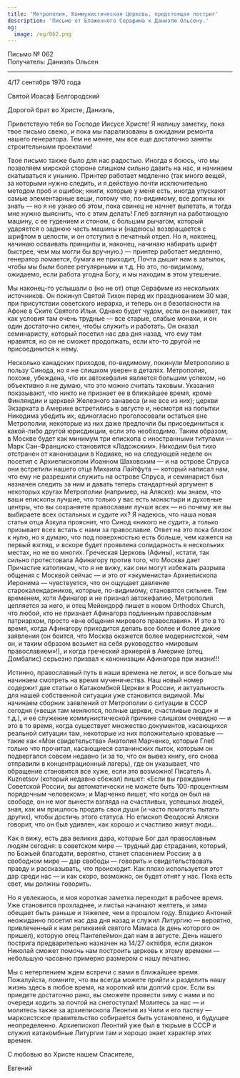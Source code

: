 ```yaml
---
title: 'Метрополия, Коммунистическая Церковь, предстоящая постриг'
description: 'Письмо от Блаженного Серафима к Даниэлю Ольсену.'
og:
  image: /og/062.png
---
```


<div style={{textAlign:'right', fontFamily:'monospace'}}>Письмо № 062</div>
<div style={{textAlign:'left', fontFamily:'monospace'}}>Получатель: Даниэль Ольсен</div>

---

4/17 сентября 1970 года

Святой Иоасаф Белгородский

Дорогой брат во Христе, Даниэль,

Приветствую тебя во Господе Иисусе Христе! Я напишу заметку, пока твое письмо свежо, и пока мы парализованы в ожидании ремонта нашего генератора. Тем не менее, мы все еще достаточно заняты строительными проектами!

Твое письмо также было для нас радостью. Иногда я боюсь, что мы позволяем мирской стороне слишком сильно давить на нас, и начинаем скатываться к унынию. Принтер работает медленно (так много вещей, за которыми нужно следить, и я действую почти исключительно методом проб и ошибок; книги, которые у меня есть, иногда упускают самые элементарные вещи, потому что, по-видимому, все должны их знать — но я не узнаю об этом, пока свинец не начнет вылетать, и тогда мне нужно выяснить, что с этим делать! Глеб взглянул на работающую машину, с ее гудением и стоном, с большим рычагом, который ударяется о заднюю часть машины и (надеюсь) возвращается с шрифтом в целости, и он отступил в печатный отдел. Но я, наконец, начинаю осваивать принципы и, наконец, начинаю набирать шрифт быстрее, чем мы могли бы вручную.) — принтер работает медленно, генератор ломается, бумага не приходит, Почта дышит нам в затылок, чтобы мы были более регулярными и т.д. Но это, по-видимому, ожидаемо, если работа угодна Богу, и мы находим в этом утешение.

Мы наконец-то услышали о (но не от) отце Серафиме из нескольких источников. Он покинул Святой Тихон перед их празднованием 30 мая, при присутствии советского иерарха, и теперь он в безопасности на Афоне в Ските Святого Ильи. Однако будет чудом, если он выживет, так как условия там очень трудные — все старые, слабые монахи, и он один достаточно силен, чтобы служить и работать. Он сказал семинаристу, который посетил нас два дня назад, что ему там нравится, но он не сможет продолжать, если кто-то другой не присоединится к нему.

Несколько канадских приходов, по-видимому, покинули Метрополию в пользу Синода, но я не слишком уверен в деталях. Метрополия, похоже, убеждена, что их автокефалия является большим успехом, но объективно я не думаю, что это можно считать таковым. Указания показывают, что никто не признает ее в ближайшее время, кроме Финляндии и церквей Железного занавеса (и не все из них); церкви Экзархата в Америке встретились в августе и, несмотря на попытки Никодима убедить их, единогласно проголосовали остаться вне Метрополии, некоторые из них даже предпочли бы присоединиться к какой-либо другой юрисдикции, если это необходимо. Таким образом, в Москве будет как минимум три епископа с иностранными титулами — Марк Сан-Франциско становится «Ладожским». Никодим был тихо отстранен от канонизации в Кодиаке, но на следующей неделе он посетил с Архиепископом Иоанном Шаховским — и на острове Спруса они встретили нашего отца Михаила Лайтфута — который написал нам, что ему не разрешили служить на острове Спруса, и семинарист был назначен следить за ним и давать теперь стандартный аргумент в некоторых кругах Метрополии (например, на Аляске): мы знаем, что ваши епископы лучшие, что только у вас есть монастыри и духовные центры, что вы сохраняете православие лучше всех — но почему же вы выбираете всех остальных и судите их? Я надеюсь, что наша новая статья отца Азкула прояснит, что Синод «никого не судит», а только призывает всех встать с нами за православие. Ответ на это пока близок к нулю, но я думаю, что под поверхностью есть больше, чем кажется на первый взгляд, и вскоре будет проявлена солидарность в нескольких местах, но не во многих. Греческая Церковь (Афины), кстати, так сильно протестовала Афинагору против того, что Москва дает Причастие католикам, что я не вижу, как они могут избежать разрыва общения с Москвой сейчас — и это от «экумениста» Архиепископа Иеронима — чувствуется, что он ощущает давление старокалендарников, которые, по-видимому, становятся сильнее. Тем временем, хотя Афинагор и не признал автокефалию, Метрополия цепляется за него, и отец Мейендорф пишет в новом Orthodox Church, что любой, кто не признает Афинагора подлинным православным патриархом, просто «вне общения мирового православия». И это в то время, когда Афинагору приходится делать все более и более дикие заявления (он боится, что Москва окажется более модернистской, чем он, и таким образом возьмет на себя руководство «мировым православием»!), и когда греческий архиерей в Америке (отец Домбалис) серьезно призвал к канонизации Афинагора при жизни!!!

Истинно, православный путь в наши времена не легок, и все больше мы начинаем смотреть на время мученичества. Наш новый номер содержит две статьи о Катакомбной Церкви в России, и актуальность для нашей собственной ситуации уже становится видимой. Мы начинаем сборник заявлений от Метрополии о ситуации в СССР сегодня («вещи там меняются, полные церкви, счастливые люди» и т.д.), и ее служение коммунистической причине слишком очевидно — и это в то время, когда существует множество документов, касающихся реальной ситуации там, некоторые из них положительно кровавые — такие как «Мои свидетельства» Анатолия Марченко, которые Глеб только что прочитал, касающиеся сатанинских пыток, которым он подвергался совсем недавно (и за то, что он вывез книгу, его снова отправили в концентрационный лагерь), где он указывает, что обращение становится все хуже, если это возможно! Писатель А. Kuznetsov (который недавно сбежал) пишет: «Если вы гражданин Советской России, вы автоматически не можете быть 100-процентным порядочным человеком»; и Марченко пишет, что когда он был на свободе, он не мог вынести взгляда на счастливых, успешных людей, зная, как им пришлось продать свои души (и часто помогать пытать других), чтобы достичь этого статуса. Но епископ Феодосий Аляски говорит, что он был удивлен, как хорошо и счастливо живут люди…

Как я вижу, есть два великих дара, которые Бог дал православным людям сегодня: в советском мире — трудный дар страдания, который, по Божьей благодати, вероятно, станет спасением России; а в свободном мире — дар свободы — говорить и свидетельствовать правду и рассказывать, что происходит. Как плохо используется этот дар среди нас — и как скоро, возможно, он будет отнят у нас. Пока есть свет, мы должны говорить.

Но я увлекаюсь, и моя короткая заметка переходит в рабочее время. Уже становится прохладнее, и листья начинают желтеть, и зима обещает быть раньше и тяжелее, чем в прошлом году. Владико Антоний неожиданно посетил нас два дня назад и служил Литургию — вероятно, привлеченный к нам реликвией святого Мамаса (в день которого он пришел), которую отец Пантелеймон дал нам в августе. День нашего пострига предварительно назначен на 14/27 октября, если диакон Николай сможет помочь нам построить церковь к этому времени — небольшую часовню примерно размером с нашу печатню.

Мы с нетерпением ждем встречи с вами в ближайшее время. Пожалуйста, помните, что вы всегда можете прийти и разделить нашу жизнь здесь в любое время, на короткий или долгий срок. Если вы приедете достаточно рано, вы сможете провести зиму с нами и по очереди ходить за почтой на снегоступах! Молитесь за нас — и молитесь также за архиепископа Леонтия из Чили и его паству — марксистское правительство собирается быть установлено, и будущее неопределенно. Архиепископ Леонтий уже был в тюрьме в СССР и служил катакомбные Литургии там и хорошо знает характер этих времен.

С любовью во Христе нашем Спасителе,

Евгений